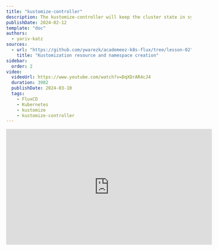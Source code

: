 ```yaml
---
title: "kustomize-controller"
description: The kustomize-controller will keep the cluster state in sync with the resources defined in a kustomization.yaml file.
publishDate: 2024-02-12
template: "doc"
authors:
  - yariv-katz
sources: 
  - url: "https://github.com/ywarezk/academeez-k8s-flux/tree/lesson-02"
    title: "Kustomization resource and namespace creation"
sidebar:
  order: 2
video:
  videoUrl: https://www.youtube.com/watch?v=DqXDrAR4cJ4
  duration: 3902
  publishDate: 2024-03-10
  tags:
    - FluxCD
    - Kubernetes
    - kustomize
    - kustomize-controller
---
```


<div class="not-content flex">
  <iframe
    className="mx-auto"
    width="560"
    height="315"
    src="https://www.youtube.com/embed/DqXDrAR4cJ4?si=CAm9-wSE9ZyjKBg5"
    title="YouTube video player"
    frameBorder="0"
    allow="accelerometer; autoplay; clipboard-write; encrypted-media; gyroscope; picture-in-picture; web-share"
    allowFullScreen
  />
</div>

The [`kustomize-controller`](https://fluxcd.io/flux/components/kustomize/) is looking at a [`Kustomization`](https://fluxcd.io/flux/components/kustomize/kustomizations/) custom resource in the cluster (One entry point `Kustomization` was created on `flux bootstrap`).  
`Kustomization` custom resource will contain a `sourceRef` and a `path` to a folder.
That folder can contain a `kustomization.yaml` file, which will contain a list of resources, and the `kustomize-controller` will strive to get the cluster state according to those resources.
If the `kustomization.yaml` file is not present, then the `kustomize-controller` will generate a `kustomization.yaml` file based on the resources in the folder.

## kustomize and kustomize-controller do not get confused

There is the [`kustomize`](https://kustomize.io/) tool, and the `kustomize-controller` which is part of the `flux` project.  
In addition There are two different `Kustomization` resources, one from the [`kustomize.config.k8s.io/v1beta1`](https://kubectl.docs.kubernetes.io/references/kustomize/kustomization/) API group, which is client only and not created in the cluster, and one from the `kustomize.toolkit.fluxcd.io/v1` API group which is a custom resource added to our cluster.  
We need to understand each of these components and how they relate to each other.

## kustomize

`kustomize` kind of remind me of a very simplified version of `helm`. You feed kustomize with a `Kustomization` resource that looks like so:

```yaml
apiVersion: kustomize.config.k8s.io/v1beta1
kind: Kustomization
resources:
- flux-system
- namespace.yaml
```

Here's an example of a `Kustomization` resource, `kustomize` based on this file will create the group of resources which we can feed `kubectl` and those resources will be created. 
It's important to note that this `Kustomization` resource is not a custom resource in the cluster, it's just a file that `kustomize` will use to generate resources.

`kustomize` can be externally installed but it's also now baked as part of `kubectl`.

```bash
kubectl kustomize <kustomization_directory>
```

Will show you the resources that will be created.

```bash
kubectl apply -k <kustomization_directory>
```

Will create the resources.
This is not a `kustomize` lesson and there are plenty good lessons about this tool, and I'm assuming you have a bit of experience with it.
We will however do a recap of the important features of this tool which we are going to utilize.

## Install kustomize

Although `kustomize` is now baked into `kubectl`, you can still install it separately.
The easiest way is using `homebrew`:

```bash
brew install kustomize
```

After installation you will have the `kustomize` command available. This command will not effect your cluster, and personally I love to use it as a tool to understand what is created, and patched.

## kustomization.yaml

There is a special meaning for files named `kustomization.yaml` in a directory. Kustomize is given a directory, and it will look for a file named `kustomization.yaml` in that directory. If that file does not exist then kustomize will fail to generate the resources.

## kustomize create

kustomize can help you create a `kustomization.yaml` file based on the resources in a directory.

```bash
cd clusters/staging && kustomize create --autodetect --recursive
```

You can cd into a directory containing `yaml` resources, and you can run `kustomize create --autodetect --recursive` and it will generate a `kustomization.yaml` file based on the resources in that directory. 
This is a very useful feature, and it's the feature that the `kustomize-controller` will use if the `kustomization.yaml` file is not present.

## kustomize build

I use this command often, it's a way to see the resources that will be created by `kustomize-controller`.
The command will not actually create the resources, it will just show you the resources that will be created.

```bash
kustomize build <kustomization_directory>
```

## patch

It's important to go over this feature in the `Kustomization` resource since we will use it often, especially when we have similar configurations between clusters.  
For example we might have a base infastructure configuration between the clusters, but there are some minor configuration changes in that base infastructure between the clusters, often
kustomization patches will allow us that distinction.

There are 2 types of patches, `patchesStrategicMerge` and `patchesJson6902`.

### patchesStrategicMerge

This is a list of file paths, and kustomize will merge these files with the resources in the `kustomization.yaml` file.

```yaml
apiVersion: kustomize.config.k8s.io/v1beta1
kind: Kustomization
resources:
- flux-system
- namespace.yaml
patches:
- patch.yaml
```
In this example we will use the `patch.yaml` to add annotation to the `source-controller` `ServiceAccount`

```yaml
apiVersion: v1
kind: ServiceAccount
metadata:
	name: source-controller
	namespace: flux-system
	annotations:
		iam.gke.io/gcp-service-account: source-controller@prj-academeez.iam.gserviceaccount.com
```

This is the content of the file `patch.yaml`, and it will add the annotation to the `source-controller` `ServiceAccount`. 
It will look for the `ServiceAccount` with the name `source-controller` in the `flux-system` namespace and it will add the annotation.

### patchesJson6902

In this merge type, we can use a `json` patch to merge with the resources in the `kustomization.yaml` file.
This can be used for a more surgical approach to patching a field or multiple fields instead of merging bulk of data.

```yaml
apiVersion: kustomize.config.k8s.io/v1beta1
kind: Kustomization
resources:
- flux-system
- namespace.yaml
patches:
- target:
	kind: ServiceAccount
	name: source-controller
	namespace: flux-system
	version: v1
	path: patch.yaml
```

and in the `patch.yaml` file we can have the following content:

```yaml
- op: add
  path: /metadata/annotations/iam.gke.io~1gcp-service-account
  value: "source-controller@prj-academeez.iam.gserviceaccount.com"
```

We will use this patch technique when we talk about workload identity and accessing out private helm repository.
		
## overlays

Another feature we will use often is the `overlays` feature. This is a way to have a base configuration and then have different configurations for different clusters.
Let's examine the following simple example. In the root directory create a folder called `apps`, this folder will contain our clusters app configurations.
Later in the course we will have a slight difference between the `staging` and `production` apps, they will be installed by our private helm which we will configure in future lesson, and we will distinguish between chart versions with canary that will be loaded to `staging` cluster and the stable version that will be loaded to `production` cluster.

In the `apps` directory create a `base` directory, which will contain app configurations that are common to all clusters.
Let's create the file `release.yaml` in the `apps/base` directory with the following content:

```yaml
apiVersion: helm.toolkit.fluxcd.io/v2beta2
kind: HelmRelease
metadata:
  name: hello
  namespace: www
spec:
  interval: 10m
  timeout: 5m
  chart:
    spec:
      chart: hello
      repository: https://charts.example.com      
      # version: "..." modify this per cluster
      sourceRef:
        kind: HelmRepository
        name: hello  
```

Notice that we omitted the `version` field, we will use the `overlays` feature to add this field per cluster, loading `canary` versions to the staging cluster.
In the `apps/base` create also a `kustomization.yaml` file with the following content:

```yaml
apiVersion: kustomize.config.k8s.io/v1beta1
kind: Kustomization
resources:
  - release.yaml
```

For now this `kustomization.yaml` file only package all the resources in the directory, but we will use it later to add common labels, namespace and other configurations that relates to all the resources in this directory.

In the `apps` directory create a `staging` directory, which will contain app configurations that are specific to the `staging` cluster. 
In the `apps/staging` directory create a `kustomization.yaml` file with the following content:

```yaml
apiVersion: kustomize.config.k8s.io/v1beta1
kind: Kustomization
resources:
  - ../base
patches:
  - path: release.yaml
    target:
      kind: HelmRelease
```

We added a `patches` field that targets the `HelmRelease` kind, and we will use this field to add the `version` field to the `HelmRelease` resource.

Create the file `release.yaml` in the `apps/staging` directory with the following content:

```yaml
- op: add
  path: /spec/chart/spec/version
  value: ">=1.0.0-canary"
```

We will create the same files in the `apps/staging` also in the `apps/production` directory, but the `version` field will be different.
Modify the file `apps/production/release.yaml` to have the following content:

```yaml
- op: add
  path: /spec/chart/spec/version
  value: ">=1.0.0"
```

We can test our overlays by running the following command:

```bash
kubectl kustomize apps/staging
kubectl kustomize apps/production
```

You should see how the configurations for the 2 clusters are identical except for the `version` field. Overlays usually combines with `patches` to create similar clusters with slight differences.

This is the recap we need about the `kustomize` tool, Now let's move to the `kustomize-controller` and the `Kustomization` custom resource.

## kustomize-controller

The `kustomize-controller` is a [kubernetes operator](https://kubernetes.io/docs/concepts/extend-kubernetes/operator/) which is using a `Kustomization` custom resource that points a path in a source (usually a git repository).
Based on `kustomization.yaml` in the path (or if not present it is generated) resources are created in the cluster, and the state of our cluster is maintained.

## Kustomization custom resource

After installing flux we now have 2 `Kustomization` resources, one from the `kustomize.config.k8s.io/v1beta1` API group, and one from the `kustomize.toolkit.fluxcd.io/v1` API group.
It was confusing for me at first, and it's important to understand the difference between the two, and look at the `apiVersion` field to distinguish.
Remember that flux resources have `<controller>.toolkit.fluxcd.io` in the `apiVersion`.
Here's an example of a flux `Kustomization` resource and we will go over the important fields:

```yaml
apiVersion: kustomize.toolkit.fluxcd.io/v1
kind: Kustomization
metadata:
  name: apps
  namespace: www
spec:
  interval: 10m0s
  path: ./clusters/staging
  prune: true
  sourceRef:
    kind: GitRepository
    name: flux-system
    namespace: flux-system
```

Let's go over the important fields:

- **metadata.namespace** - The `Kustomization` resource doesn't have to be in the `flux-system` namespace, Although I usually put it there.
- **spec.interval** - The interval in which the `kustomize-controller` will examine the resource, check the cluster, and correct any drifting to match the cluster state to the resources in the `kustomization.yaml` file.
- **spec.path** - The path to the folder in the source (git repository in this case) that contains the `kustomization.yaml` file (if no `kustomization.yaml` it will be generated - more on that later).
- **spec.prune** - If set to `true` removed resources will be garbage collected, I turn this on must of the times.
- **spec.sourceRef** - The `sourceRef` field is a reference to a `source-controller` custom resource, in this course we will use `GitRepository` custom resource - this points to where the `path` directory is located, and where our yaml files to apply reside.

## kustomize-controller entry point

When we ran `flux bootstrap` a flux `Kustomization` resource was created in the `flux-system` namespace:

```yaml
apiVersion: kustomize.toolkit.fluxcd.io/v1
kind: Kustomization
metadata:
  name: flux-system
  namespace: flux-system
spec:
  interval: 10m0s
  path: ./clusters/staging
  prune: true
  sourceRef:
    kind: GitRepository
    name: flux-system

```

This is our entry point for the `kustomize-controller` and the path is set to `./clusters/staging` according to the `--path` flag in the `flux bootstrap` command.

## kustomization.yaml generation

Notice that the path `./clusters/staging` does not contain a `kustomization.yaml` yet the `kustomize-controller` did not complain.
If the `Kustomization` resource is pointing to a path that does not contain a `kustomization.yaml` file, then the `kustomize-controller` will generate a `kustomization.yaml` (virtually not as an actual file).
The way it creates the `kustomization.yaml` is by running `kustomize create --autodetect --recursive` on the path.
Let's try to run it ourselves:

```bash
cd clusters/staging && kustomize create --autodetect --recursive
```

You will see that a `kustomization.yaml` file was created in the `clusters/staging` directory, and it contains the resources in the directory and also the subdirectories (like `flux-system` dir). It also included the `namespace.yaml` from the first lesson, this is how our namespace was created in the first lesson, by the `kustomize-controller` automatically generating a `Kustomization` resource, in the `clusters/staging` folder.

## Arranging the repository

Now that we understand the `kustomize-controller` and the `Kustomization` resource, let's arrange our repository, to be more fitting for larger projects.

Move the `clusters/staging/namespace.yaml` to the folder: `apps/base/namespace.yaml` this will represent the namespace where we will place our apps (It's important to note that I usually recommend not to throw all the apps in a single namespace if you have a large project, more logical seperation is recommended, but for the sake of simplicity we will use a single namespace for all our apps in this course).
We do need to modify the `apps/base/kustomization.yaml` file to include the `namespace.yaml` file:

```yaml
apiVersion: kustomize.config.k8s.io/v1beta1
kind: Kustomization
resources:
  - namespace.yaml
```

Delete all the `release.yaml` resources that we created, those were just for demonstration purposes, we will create them again in future lesson when we learn about the `helm-controller`.
Modify the `apps/staging/kustomization.yaml` and `apps/production/kustomization.yaml` file to include the `apps/base` directory:

```yaml
apiVersion: kustomize.config.k8s.io/v1beta1
kind: Kustomization
resources:
  - ../base
```

Also make sure you have a `clusters/staging/apps.yaml` with the following code:

```yaml
apiVersion: kustomize.toolkit.fluxcd.io/v1beta1
kind: Kustomization
metadata:
  name: apps
  namespace: flux-system
spec:
  path: ./apps/staging
  prune: true
  interval: 5m
  sourceRef:
    kind: GitRepository
    name: flux-system
    namespace: flux-system
```

we prepared an apps overlay, and place the namespace creation in that directory. If we push our code we should see a namespace as well as an additional `Kustomization` resource created:

```bash
> kubectl get kustomization -n flux-system
```

## Summary

In this lesson we learned about:
- `kustomize` - a tool that can generate resources based on a `kustomization.yaml` file, built-in in our `kubectl` client.
- `kustomize-controller` which responds to `Kustomization` custom resource and keeps the cluster state in sync with the resources defined in a `kustomization.yaml` file.

We also learned about the `Kustomization` resource, and created a basic overlay for our `apps` as well as learned how to use `patches` which will be handy to create slight differences in our overlays.

The full source code is available [here](https://github.com/ywarezk/academeez-k8s-flux/tree/lesson-02)